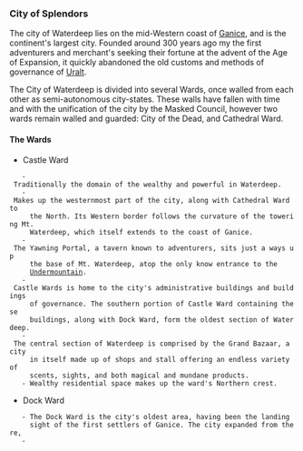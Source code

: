 === City of Splendors ===

The city of Waterdeep lies on the mid-Western coast of [[Ganice]], and is the 
continent's largest city.  Founded around 300 years ago my the first 
adventurers and merchant's seeking their fortune at the advent of the Age 
of Expansion, it quickly abandoned the old customs and methods of 
governance of [[Uralt]].

The City of Waterdeep is divided into several Wards, once walled from each other
as semi-autonomous city-states. These walls have fallen with time and with the
unification of the city by the Masked Council, however two wards remain walled
and guarded: City of the Dead, and Cathedral Ward.

==== The Wards ====
* Castle Ward
    - Traditionally the domain of the wealthy and powerful in Waterdeep.
    - Makes up the westernmost part of the city, along with Cathedral Ward to
      the North. Its Western border follows the curvature of the towering Mt.
      Waterdeep, which itself extends to the coast of Ganice.
    - The Yawning Portal, a tavern known to adventurers, sits just a ways up
      the base of Mt. Waterdeep, atop the only know entrance to the
      [[Undermountain]].
    - Castle Wards is home to the city's administrative buildings and buildings
      of governance. The southern portion of Castle Ward containing these
      buildings, along with Dock Ward, form the oldest section of Waterdeep. 
    - The central section of Waterdeep is comprised by the Grand Bazaar, a city
      in itself made up of shops and stall offering an endless variety of
      scents, sights, and both magical and mundane products. 
    - Wealthy residential space makes up the ward's Northern crest.

* Dock Ward
    - The Dock Ward is the city's oldest area, having been the landing
      sight of the first settlers of Ganice. The city expanded from there, 
    -  
